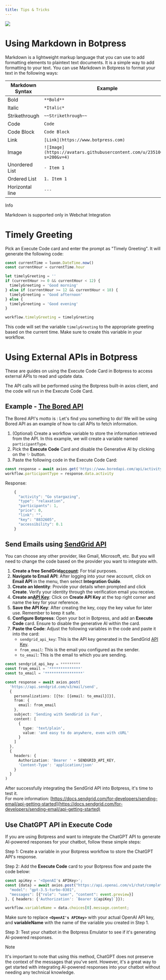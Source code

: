 ```yaml
---
title: Tips & Tricks
---
```



<img src="./assets/getting-started-tips-tricks.png" />

# Using Markdown in Botpress

Markdown is a lightweight markup language that you can use to add formatting elements to plaintext text documents. It is a simple way to add formatting to your text. You can use Markdown in Botpress to format your text in the following ways:

| Markdown Syntax | Example                                                                |
| --------------- | ---------------------------------------------------------------------- |
| Bold            | `**Bold**`                                                             |
| Italic          | `*Italic*`                                                             |
| Strikethrough   | `~~Strikethrough~~`                                                    |
| Code            | `Code`                                                                 |
| Code Block      | `Code Block`                                                           |
| Link            | `[Link](https://www.botpress.com)`                                     |
| Image           | `![Image](https://avatars.githubusercontent.com/u/23510677?s=200&v=4)` |
| Unordered List  | `- Item 1`                                                             |
| Ordered List    | `1. Item 1`                                                            |
| Horizontal line | `---`                                                                  |

<Info>
Info

Markdown is supported only in Webchat Integration
</Info>

# Timely Greeting

Pick an Execute Code card and enter the prompt as "Timely Greeting". It will generate the following code:

```javascript
const currentTime = luxon.DateTime.now()
const currentHour = currentTime.hour

let timelyGreeting = ''
if (currentHour >= 0 && currentHour < 12) {
  timelyGreeting = 'Good morning'
} else if (currentHour >= 12 && currentHour < 18) {
  timelyGreeting = 'Good afternoon'
} else {
  timelyGreeting = 'Good evening'
}

workflow.timelyGreeting = timelyGreeting
```

This code will set the variable `timelyGreeting` to the appropriate greeting based on the current time. Make sure to create this variable in your workflow.

# Using External APIs in Botpress

These are guides on using the Execute Code Card in Botpress to access external APIs to read and update data.

The API calls will be performed using the Botpress built-in axios client, and the code will run in the Execute Code Card.

## Example - [The Bored API](https://www.boredapi.com/)

The Bored API's motto is : Let's find you something to do! We will be using Bored API as an example of how to call APIs to fetch information.

1. (Optional) Create a workflow variable to store the information retrieved from the API. In this example, we will create a variable named `participantType`.
2. Pick the **Execute Code** Card and disable the Generative AI by clicking on the ✨ button.
3. Paste the following code in the Execute Code Card:

```typescript
const response = await axios.get('https://www.boredapi.com/api/activity?participants=1')
workflow.participantType = response.data.activity
```

Response:

```typescript
    {
      "activity": "Go stargazing",
      "type": "relaxation",
      "participants": 1,
      "price": 0,
      "link": "",
      "key": "8832605",
      "accessibility": 0.1
    }
```

## Send Emails using [SendGrid API](https://sendgrid.com/)

You can choose any other provider, like Gmail, Microsoft, etc. But you will need to change the code based on the provider you want to integrate with.

1. **Create a free SendGrid[account](https://sendgrid.com/pricing/ "account")**: For trial purposes.
2. **Navigate to Email API**: After logging into your new account, click on **Email API** in the menu, then select **Integration Guide**.
3. **Create an Identity**: Provide your details when prompted and click **Create**. Verify your identity through the verification email you receive.
4. **Create an[API Key](https://app.sendgrid.com/settings/api_keys "API Key")**: Click on **Create API Key** at the top right corner and name the key for your reference.
5. **Save the API Key**: After creating the key, copy the key value for later use. Remember to keep it safe.
6. **Configure Botpress**: Open your bot in Botpress, and add an **Execute Code** card. Ensure to disable the generative AI within the card.
7. **Paste the Code**: Adjust the following variables in the code and paste it into the card:
   * `sendgrid_api_key`: This is the API key generated in the SendGrid [API Key](https://app.sendgrid.com/settings/api_keys "API Key").
   * `from_email`: This is the email you configured as the sender.
   * `to_email`: This is the email to which you are sending.

```typescript
const sendgrid_api_key = *********
const from_email = '**************'
const to_email = '*****************'

const response = await axios.post(
  'https://api.sendgrid.com/v3/mail/send',
  {
    personalizations: [{to: [{email: to_email}]}],
    from: {
      email: from_email
    },
    subject: 'Sending with SendGrid is Fun',
    content: [
      {
        type: 'text/plain',
        value: 'and easy to do anywhere, even with cURL'
      }
    ]
  },
  {
    headers: {
      Authorization: 'Bearer ' + SENDGRID_API_KEY,
      'Content-Type': 'application/json'
    }
  }
)
```

After successfully integrating the SendGrid API into Botpress, it's time to test it.\
For more information: [https://docs.sendgrid.com/for-developers/sending-email/api-getting-started](https://docs.sendgrid.com/for-developers/sending-email/api-getting-started)

## Use ChatGPT API in Execute Code

If you are using Botpress and want to integrate the ChatGPT API to generate AI-powered responses for your chatbot, follow these simple steps:

Step 1: Create a variable in your Botpress workflow to store the ChatGPT API's response.

Step 2: Add the **Execute Code** card to your Botpress flow and paste the code below:

```typescript
const apiKey = '<OpenAI's APIKey>';
const {data} = await axios.post("https://api.openai.com/v1/chat/completions", {
  "model": "gpt-3.5-turbo-0301",
  "messages": [{"role": "user", "content": event.preview}]
}, { headers: {'Authorization': `Bearer ${apiKey}`}});

workflow.variableName = data.choices[0].message.content;
```

Make sure to replace **`<OpenAI's APIKey>`** with your actual OpenAI API key, and **variableName** with the name of the variable you created in Step 1.

Step 3: Test your chatbot in the Botpress Emulator to see if it's generating AI-powered responses.

<Note>
Note

It's important to note that using this method, ChatGPT does not preserve the context of the messages that you've sent. However, it's a great way to get started with integrating AI-powered responses into your chatbot without needing any technical knowledge.
</Note>
